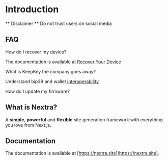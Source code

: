 # Introduction

** Disclaimer ** Do not trust users on social media

## FAQ

How do I recover my device?

The documentation is available at [Recover Your Device](/recovery)

What is KeepKey the company goes away?

Understand bip39 and wallet [interoperability](/interoperability)

How do I update my firmware?



## What is Nextra?

A **simple**, **powerful** and **flexible** site generation framework with everything you love from Next.js.

## Documentation

The documentation is available at [https://nextra.site](https://nextra.site).
